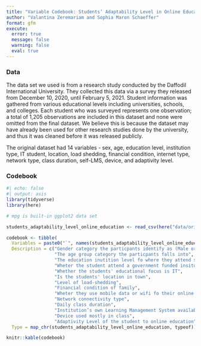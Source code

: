 ```yaml
---
title: "Variable Codebook: Students’ Adaptability Level in Online Education"
author: "Valantina Zeremariam and Sophia Maron Schaeffer" 
format: gfm
execute: 
  error: true
  message: false
  warning: false
  eval: true
---
```

### Data

The data set we used is from a research study conducted by the Daffodil International University. They collected this data via a survey they released from December 10, 2020, until February 5, 2021. Student information was gathered from various educational levels including universities, schools, and colleges. Each student who was surveyed represents one observation; a total of 1,205 observations are included in this dataset and none were omitted from the final dataset. We believe this is because the dataset may have already been used for other research studies done by the university, and thus it was cleaned before it was released publicly.

The original dataset had 14 variables - sex, age, education level, institution type, IT student, location, load shedding, financial condition, internet type, network type, class duration, self-LMS, device, and adaptivity level.

### Codebook

```r
#| echo: false
#| output: asis
library(tidyverse)
library(here)

# mpg is built-in ggplot2 data set

students_adaptability_level_online_education <- read_csv(here("data/original dataset/students_adaptability_level_online_education.csv"), show_col_types = FALSE)

codebook <- tibble(
  Variables = paste0("`", names(students_adaptability_level_online_education), "`"), # makes it code script when rendered
  Description = c("Gender category the particpants identify as (Male or Female)",
                  "The age group category the particpants falls into",
                  "The education inutition level fo where they attend school",
                  "Wheter the student attend a government funded insituition or not",
                  "Whether the students' educational focus is IT",
                  "Is the students' location in town",
                  "Level of load-shedding",
                  "Financial condition of family",
                  "Wheter they use mobile data or wifi fo their online classes",
                  "Network connectivity type",
                  "Daily class duration", 
                  "Institution’s own Learning Management System availability", 
                  "Device used mostly in class", 
                  "Adaptivity Level of the student to online education"),
  Type = map_chr(students_adaptability_level_online_education, typeof))

knitr::kable(codebook)
```